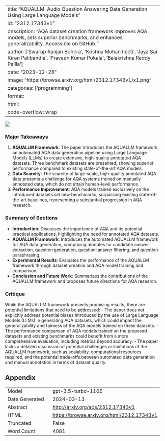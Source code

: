 
---
title: "AQUALLM: Audio Question Answering Data Generation Using Large Language Models"
id: "2312.17343v1"
description: "AQA dataset creation framework improves AQA models, sets superior benchmarks, and enhances generalizability. Accessible on GitHub."
author: ['Swarup Ranjan Behera', 'Krishna Mohan Injeti', 'Jaya Sai Kiran Patibandla', 'Praveen Kumar Pokala', 'Balakrishna Reddy Pailla']
date: "2023-12-28"
image: "https://browse.arxiv.org/html/2312.17343v1/x1.png"
categories: ['programming']
format:
  html:
    code-overflow: wrap
---

![](https://browse.arxiv.org/html/2312.17343v1/x1.png)

### Major Takeaways
1. **AQUALLM Framework**: The paper introduces the AQUALLM framework, an automated AQA data generation pipeline using Large Language Models (LLMs) to create extensive, high-quality annotated AQA datasets. Three benchmark datasets are presented, showing superior performance compared to existing state-of-the-art AQA models.
2. **Data Scarcity**: The scarcity of large-scale, high-quality annotated AQA data presents a challenge for AQA systems trained on manually annotated data, which do not attain human-level performance.
3. **Performance Improvement**: AQA models trained exclusively on the introduced datasets set new benchmarks, surpassing existing state-of-the-art baselines, representing a substantial progression in AQA research.

### Summary of Sections
- **Introduction**: Discusses the importance of AQA and its potential practical applications, highlighting the need for annotated AQA datasets.
- **AQUALLM Framework**: Introduces the automated AQUALLM framework for AQA data generation, comprising modules for candidate answer extraction, question generation, question-answer filtering, and question paraphrasing.
- **Experimental Results**: Evaluates the performance of the AQUALLM framework through dataset creation and AQA model training and comparison.
- **Conclusion and Future Work**: Summarizes the contributions of the AQUALLM framework and proposes future directions for AQA research.

### Critique
While the AQUALLM framework presents promising results, there are potential limitations that need to be addressed:
- The paper does not explicitly address potential biases introduced by the use of Large Language Models (LLMs) in generating AQA datasets, which could impact the generalizability and fairness of the AQA models trained on these datasets.
- The performance comparison of AQA models trained on the proposed datasets and existing benchmarks could benefit from a more comprehensive evaluation, including metrics beyond accuracy.
- The paper lacks a detailed discussion of potential challenges or limitations of the AQUALLM framework, such as scalability, computational resources required, and the potential trade-offs between automated data generation and manual annotation in terms of dataset quality.

## Appendix

|          |          |
|----------|----------|
| Model     | gpt-3.5-turbo-1106       |
| Date Generated     | 2024-03-13       |
| Abstract | [http://arxiv.org/abs/2312.17343v1](http://arxiv.org/abs/2312.17343v1)        |
| HTML     | [https://browse.arxiv.org/html/2312.17343v1](https://browse.arxiv.org/html/2312.17343v1)       |
| Truncated       | False       |
| Word Count       | 4081       |
